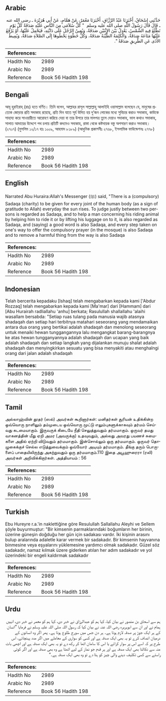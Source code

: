 ## Arabic


<div dir="rtl" lang="ar" style={{fontSize:'larger',backgroundColor:'#f8f9fa',padding:20}}>
حَدَّثَنِي إِسْحَاقُ، أَخْبَرَنَا عَبْدُ الرَّزَّاقِ، أَخْبَرَنَا مَعْمَرٌ، عَنْ هَمَّامٍ، عَنْ أَبِي هُرَيْرَةَ ـ رضى الله عنه ـ قَالَ قَالَ رَسُولُ اللَّهِ صلى الله عليه وسلم ‏ "‏ كُلُّ سُلاَمَى مِنَ النَّاسِ عَلَيْهِ صَدَقَةٌ كُلَّ يَوْمٍ تَطْلُعُ فِيهِ الشَّمْسُ، يَعْدِلُ بَيْنَ الاِثْنَيْنِ صَدَقَةٌ، وَيُعِينُ الرَّجُلَ عَلَى دَابَّتِهِ، فَيَحْمِلُ عَلَيْهَا، أَوْ يَرْفَعُ عَلَيْهَا مَتَاعَهُ صَدَقَةٌ، وَالْكَلِمَةُ الطَّيِّبَةُ صَدَقَةٌ، وَكُلُّ خَطْوَةٍ يَخْطُوهَا إِلَى الصَّلاَةِ صَدَقَةٌ، وَيُمِيطُ الأَذَى عَنِ الطَّرِيقِ صَدَقَةٌ ‏"‏‏.‏
</div>
<div style={{backgroundColor:'#f8f9fa',padding:20, marginBottom: 10}}><table> <thead> <tr> <th>References:</th> <th></th> </tr> </thead> <tbody><tr><td>Hadith No</td><td>2989</td></tr><tr><td>Arabic No</td><td>2989</td></tr><tr><td>Reference</td><td>Book 56 Hadith 198</td></tr></tbody></table></div>

## Bengali


<div dir="ltr" lang="bn" style={{fontSize:'larger',backgroundColor:'#f8f9fa',padding:20}}>
আবূ হুরাইরাহ্ (রাঃ) হতে বর্ণিত। তিনি বলেন, আল্লাহর রাসূল সাল্লাল্লাহু আলাইহি ওয়াসাল্লাম বলেছেন যে, মানুষের প্রত্যেক জোড়ার প্রতি সদাকাহ রয়েছে, প্রতি দিন যাতে সূর্য উদিত হয় দু’জন লোকের মধ্যে সুবিচার করাও সদাকাহ, কাউকে সাহায্য করে সাওয়ারীতে আরোহণ করিয়ে দেয়া বা তার উপরে তার মালপত্র তুলে দেয়াও সদাকাহ, ভাল কথাও সদাকাহ, সালাত আদায়ের উদ্দেশে পথ চলায় প্রতিটি কদমেও সদাকাহ, রাস্তা থেকে কষ্টদায়ক বস্তু অপসারণ করাও সদাকাহ। (২৭০৭) (মুসলিম ১২/১৭ হাঃ ১০০৯, আহমাদ ৮১৮৯) (আধুনিক প্রকাশনীঃ ২৭৬৮, ইসলামিক ফাউন্ডেশনঃ ২৭৭৮)
</div>
<div style={{backgroundColor:'#f8f9fa',padding:20, marginBottom: 10}}><table> <thead> <tr> <th>References:</th> <th></th> </tr> </thead> <tbody><tr><td>Hadith No</td><td>2989</td></tr><tr><td>Arabic No</td><td>2989</td></tr><tr><td>Reference</td><td>Book 56 Hadith 198</td></tr></tbody></table></div>

## English


<div dir="ltr" lang="en" style={{fontSize:'larger',backgroundColor:'#f8f9fa',padding:20}}>
Narrated Abu Huraira:Allah's Messenger (ﷺ) said, "There is a (compulsory) Sadaqa (charity) to be given for every joint of the human body (as a sign of gratitude to Allah) everyday the sun rises. To judge justly between two persons is regarded as Sadaqa, and to help a man concerning his riding animal by helping him to ride it or by lifting his luggage on to it, is also regarded as Sadaqa, and (saying) a good word is also Sadaqa, and every step taken on one's way to offer the compulsory prayer (in the mosque) is also Sadaqa and to remove a harmful thing from the way is also Sadaqa
</div>
<div style={{backgroundColor:'#f8f9fa',padding:20, marginBottom: 10}}><table> <thead> <tr> <th>References:</th> <th></th> </tr> </thead> <tbody><tr><td>Hadith No</td><td>2989</td></tr><tr><td>Arabic No</td><td>2989</td></tr><tr><td>Reference</td><td>Book 56 Hadith 198</td></tr></tbody></table></div>

## Indonesian


<div dir="ltr" lang="id" style={{fontSize:'larger',backgroundColor:'#f8f9fa',padding:20}}>
Telah bercerita kepadaku [Ishaq] telah mengabarkan kepada kami ['Abdur Rozzaq] telah mengabarkan kepada kami [Ma'mar] dari [Hammam] dari [Abu Hurairah radliallahu 'anhu] berkata; Rasulullah shallallahu 'alaihi wasallam bersabda: "Setiap ruas tulang pada manusia wajib atasnya shadaqah dan setiap hari terbitnya matahari seseorang yang mendamaikan antara dua orang yang bertikai adalah shadaqah dan menolong seseorang untuk menaiki hewan tunggangannya lalu mengangkat barang-barangnya ke atas hewan tungganyannya adalah shadaqah dan ucapan yang baik adalah shadaqah dan setiap langkah yang dijalankan munuju shalat adalah shadaqah dan menyingkirkan sesuatu yang bisa menyakiti atau menghalngi orang dari jalan adalah shadaqah
</div>
<div style={{backgroundColor:'#f8f9fa',padding:20, marginBottom: 10}}><table> <thead> <tr> <th>References:</th> <th></th> </tr> </thead> <tbody><tr><td>Hadith No</td><td>2989</td></tr><tr><td>Arabic No</td><td>2989</td></tr><tr><td>Reference</td><td>Book 56 Hadith 198</td></tr></tbody></table></div>

## Tamil


<div dir="ltr" lang="ta" style={{fontSize:'larger',backgroundColor:'#f8f9fa',padding:20}}>
அல்லாஹ்வின் தூதர் (ஸல்) அவர்கள் கூறினார்கள்: மனிதர்கள் சூரியன் உதிக்கின்ற ஒவ்வொரு நாளிலும் தம்முடைய ஒவ்வொரு மூட்டு எலும்புகளுக்காகவும் தர்மம் செய்வது கடமையாகும். இருவருக் கிடையே நீதி செலுத்துவதும் தர்மமாகும். ஒருவர் தமது வாகனத்தின் மீது ஏறி அமர (அவருக்கு) உதவுவதும், அல்லது அவரது பயணச் சுமைகளை அதில் ஏற்றி விடுவதும் தர்மமாகும். இன்சொல்லும் ஒரு தர்மமாகும். ஒருவர் தொழுகைக்குச் செல்ல எடுத்துவைக்கும் ஒவ்வோர் அடியும் தர்மமாகும். தீங்கு தரும் பொருளைப் பாதையிலிருந்து அகற்றுவதும் ஒரு தர்மமாகும்.110 இதை அபூஹுரைரா (ரலி) அவர்கள் அறிவிக்கிறார்கள். அத்தியாயம் : 56
</div>
<div style={{backgroundColor:'#f8f9fa',padding:20, marginBottom: 10}}><table> <thead> <tr> <th>References:</th> <th></th> </tr> </thead> <tbody><tr><td>Hadith No</td><td>2989</td></tr><tr><td>Arabic No</td><td>2989</td></tr><tr><td>Reference</td><td>Book 56 Hadith 198</td></tr></tbody></table></div>

## Turkish


<div dir="ltr" lang="tr" style={{fontSize:'larger',backgroundColor:'#f8f9fa',padding:20}}>
Ebu Hureyre r.a.'in naklettiğine göre Resulullah Sallallahu Aleyhi ve Sellem şöyle buyurmuştur: "Bir kimsenin parmaklarındaki boğumların her birinin, üzerine güneşin doğduğu her gün için sadakası vardır. İki kişinin arasını bulup aralarında adaletle karar vermek bir sadakadır. Bir kimsenin hayvanına binmesine veya eşyalarını yüklemesine yardımcı olmak sadakadır. Güzel söz sadakadır, namaz kılmak üzere giderken atılan her adım sadakadır ve yol üzerindeki bir engeli kaldırmak sadakadır
</div>
<div style={{backgroundColor:'#f8f9fa',padding:20, marginBottom: 10}}><table> <thead> <tr> <th>References:</th> <th></th> </tr> </thead> <tbody><tr><td>Hadith No</td><td>2989</td></tr><tr><td>Arabic No</td><td>2989</td></tr><tr><td>Reference</td><td>Book 56 Hadith 198</td></tr></tbody></table></div>

## Urdu


<div dir="rtl" lang="ur" style={{fontSize:'larger',backgroundColor:'#f8f9fa',padding:20}}>
ہم سے اسحاق بن منصور نے بیان کیا، کہا ہم کو عبدالرزاق نے خبر دی، کہا ہم کو معمر نے خبر دی، انہیں ہمام نے اور ان سے ابوہریرہ رضی اللہ عنہ نے بیان کیا کہ رسول اللہ صلی اللہ علیہ وسلم نے فرمایا ”انسان کے ہر ایک جوڑ پر صدقہ لازم ہوتا ہے۔ ہر دن جس میں سورج طلوع ہوتا ہے۔ پھر اگر وہ انسانوں کے درمیان انصاف کرے تو یہ بھی ایک صدقہ ہے اور کسی کو سواری کے معاملے میں اگر مدد پہنچائے، اس طرح پر کہ اسے اس پر سوار کرائے یا اس کا سامان اٹھا کر رکھ دے تو یہ بھی ایک صدقہ ہے اور اچھی بات منہ سے نکالنا بھی ایک صدقہ ہے اور ہر قدم جو نماز کے لیے اٹھتا ہے وہ بھی صدقہ ہے اور اگر کوئی راستے سے کسی تکلیف دینے والی چیز کو ہٹا دے تو وہ بھی ایک صدقہ ہے۔“
</div>
<div style={{backgroundColor:'#f8f9fa',padding:20, marginBottom: 10}}><table> <thead> <tr> <th>References:</th> <th></th> </tr> </thead> <tbody><tr><td>Hadith No</td><td>2989</td></tr><tr><td>Arabic No</td><td>2989</td></tr><tr><td>Reference</td><td>Book 56 Hadith 198</td></tr></tbody></table></div>